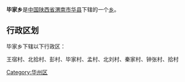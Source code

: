 {{中国乡级行政区
|行政区全称 = 毕家乡
|景观照片文件名 = 
|景观照片描述 = 
|汉语拼音 =
|其他语言 = 
|其他语言名称 = 
|位置图文件名 = 
|位置图描述 = 
|自定义图片=
|上级行政区 = [[陕西省|陕西省]][[渭南市|渭南市]][[华县|华县]]
|行政区类别 = [[乡级行政区|乡]]
|行政区划代码 = 
|行政区划 = 
|村委会 = 
|居委会 = 
|建置时间 = 
|领导职位 = 
|领导名称 = 
|政府驻地 = 
|毗邻 = 
|地理坐标 = 
|总面积 = 
|总人口 = 
|户籍人口 = 
|户籍人口年份 = 
|常住人口 = 
|常住人口年份 = 
|人口密度 = 
|GDP = 
|邮政编码 = 
|电话区号 = 
|官方网站 = 
|网站名称 = 
}}
'''毕家乡'''是[[中华人民共和国|中国]][[陕西省|陕西省]][[渭南市|渭南市]][[华县|华县]]下辖的一个[[乡级行政区|乡]]。

== 行政区划 ==
毕家乡下辖以下行政区：

王宿村、北拾村、彭村、毕家村、孟村、北刘村、秦家村、钟张村、拾村

{{陕西小作品}}
{{华县行政区划}}

[[Category:华州区|Category:华州区]]
